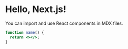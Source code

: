 # Hello, Next.js!

You can import and use React components in MDX files.

```jsx
function name() {
  return <></>;
}
```
